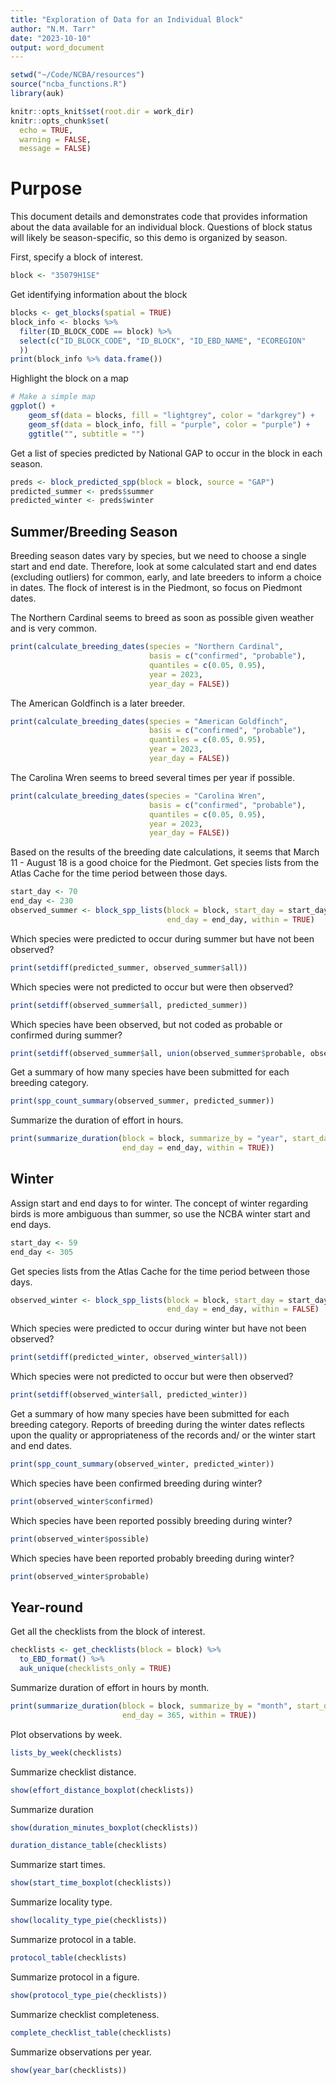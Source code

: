 ```yaml
---
title: "Exploration of Data for an Individual Block"
author: "N.M. Tarr"
date: "2023-10-10"
output: word_document
---
```


```r
setwd("~/Code/NCBA/resources")
source("ncba_functions.R")
library(auk)

knitr::opts_knit$set(root.dir = work_dir)
knitr::opts_chunk$set(
  echo = TRUE,
  warning = FALSE,
  message = FALSE)
```


# Purpose
This document details and demonstrates code that provides information about the data available for an individual block.  Questions of block status will likely be season-specific, so this demo is organized by season.

First, specify a block of interest.
```r
block <- "35079H1SE"
```

Get identifying information about the block
```r
blocks <- get_blocks(spatial = TRUE)
block_info <- blocks %>% 
  filter(ID_BLOCK_CODE == block) %>%
  select(c("ID_BLOCK_CODE", "ID_BLOCK", "ID_EBD_NAME", "ECOREGION"
  ))
print(block_info %>% data.frame())
```

Highlight the block on a map
```r
# Make a simple map
ggplot() +
    geom_sf(data = blocks, fill = "lightgrey", color = "darkgrey") +
    geom_sf(data = block_info, fill = "purple", color = "purple") +
    ggtitle("", subtitle = "")
```

Get a list of species predicted by National GAP to occur in the block in each season.
```r
preds <- block_predicted_spp(block = block, source = "GAP")
predicted_summer <- preds$summer
predicted_winter <- preds$winter
```


## Summer/Breeding Season
Breeding season dates vary by species, but we need to choose a single start and end date.  Therefore, look at some calculated start and end dates (excluding outliers) for common, early, and late breeders to inform a choice in dates.  The flock of interest is in the Piedmont, so focus on Piedmont dates.

The Northern Cardinal seems to breed as soon as possible given weather and is very common.
```r
print(calculate_breeding_dates(species = "Northern Cardinal",
                               basis = c("confirmed", "probable"),
                               quantiles = c(0.05, 0.95),
                               year = 2023,
                               year_day = FALSE))
```

The American Goldfinch is a later breeder.
```r
print(calculate_breeding_dates(species = "American Goldfinch",
                               basis = c("confirmed", "probable"),
                               quantiles = c(0.05, 0.95),
                               year = 2023,
                               year_day = FALSE))
```

The Carolina Wren seems to breed several times per year if possible.
```r
print(calculate_breeding_dates(species = "Carolina Wren",
                               basis = c("confirmed", "probable"),
                               quantiles = c(0.05, 0.95),
                               year = 2023,
                               year_day = FALSE))
```

Based on the results of the breeding date calculations, it seems that March 11 - August 18 is a good choice for the Piedmont.  Get species lists from the Atlas Cache for the time period between those days.
```r
start_day <- 70
end_day <- 230
observed_summer <- block_spp_lists(block = block, start_day = start_day, 
                                   end_day = end_day, within = TRUE)
```

Which species were predicted to occur during summer but have not been observed?
```r
print(setdiff(predicted_summer, observed_summer$all))
```

Which species were not predicted to occur but were then observed?
```r
print(setdiff(observed_summer$all, predicted_summer))
```

Which species have been observed, but not coded as probable or confirmed during summer?
```r
print(setdiff(observed_summer$all, union(observed_summer$probable, observed_summer$confirmed)))
```

Get a summary of how many species have been submitted for each breeding category.
```r
print(spp_count_summary(observed_summer, predicted_summer))
```

Summarize the duration of effort in hours.
```r
print(summarize_duration(block = block, summarize_by = "year", start_day = start_day,
                         end_day = end_day, within = TRUE))
```


## Winter
Assign start and end days to for winter.  The concept of winter regarding birds is more ambiguous than summer, so use the NCBA winter start and end days.
```r
start_day <- 59
end_day <- 305
```

Get species lists from the Atlas Cache for the time period between those days.
```r
observed_winter <- block_spp_lists(block = block, start_day = start_day, 
                                   end_day = end_day, within = FALSE)
```

Which species were predicted to occur during winter but have not been observed?
```r
print(setdiff(predicted_winter, observed_winter$all))
```

Which species were not predicted to occur but were then observed?
```r
print(setdiff(observed_winter$all, predicted_winter))
```

Get a summary of how many species have been submitted for each breeding category.  Reports of breeding during the winter dates reflects upon the quality or appropriateness of the records and/ or the winter start and end dates.
```r
print(spp_count_summary(observed_winter, predicted_winter))
```

Which species have been confirmed breeding during winter?
```r
print(observed_winter$confirmed)
```

Which species have been reported possibly breeding during winter?
```r
print(observed_winter$possible)
```

Which species have been reported probably breeding during winter?
```r
print(observed_winter$probable)
```

## Year-round
Get all the checklists from the block of interest.
```r
checklists <- get_checklists(block = block) %>%
  to_EBD_format() %>%
  auk_unique(checklists_only = TRUE)
```

Summarize duration of effort in hours by month.
```r
print(summarize_duration(block = block, summarize_by = "month", start_day = 1,
                         end_day = 365, within = TRUE))
```

Plot observations by week.
```r
lists_by_week(checklists)
```

Summarize checklist distance.
```r
show(effort_distance_boxplot(checklists))
```

Summarize duration
```r
show(duration_minutes_boxplot(checklists))
```

```r
duration_distance_table(checklists)
```

Summarize start times.
```r
show(start_time_boxplot(checklists))
```

Summarize locality type.
```r
show(locality_type_pie(checklists))
```

Summarize protocol in a table.
```r
protocol_table(checklists)
```

Summarize protocol in a figure.
```r
show(protocol_type_pie(checklists))
```

Summarize checklist completeness.
```r
complete_checklist_table(checklists)
```

Summarize observations per year.
```r
show(year_bar(checklists))
```